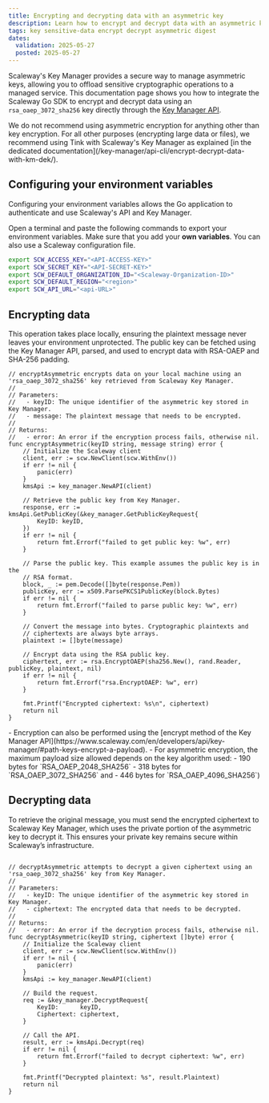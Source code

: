 ```yaml
---
title: Encrypting and decrypting data with an asymmetric key
description: Learn how to encrypt and decrypt data with an asymmetric key using Key Manager and the Scaleway Go SDK.
tags: key sensitive-data encrypt decrypt asymmetric digest
dates:
  validation: 2025-05-27
  posted: 2025-05-27
---
```


Scaleway's Key Manager provides a secure way to manage asymmetric keys, allowing you to offload sensitive cryptographic operations to a managed service. This documentation page shows you how to integrate the Scaleway Go SDK to encrypt and decrypt data using an `rsa_oaep_3072_sha256` key directly through the [Key Manager API](https://www.scaleway.com/en/developers/api/key-manager/).


<Message type="important">
    We do not recommend using asymmetric encryption for anything other than key encryption.
    For all other purposes (encrypting large data or files), we recommend using Tink with Scaleway's Key Manager as explained [in the dedicated documentation](/key-manager/api-cli/encrypt-decrypt-data-with-km-dek/).
</Message>

## Configuring your environment variables

Configuring your environment variables allows the Go application to authenticate and use Scaleway's API and Key Manager.

Open a terminal and paste the following commands to export your environment variables. Make sure that you add your **own variables**. You can also use a Scaleway configuration file.

  ```bash
  export SCW_ACCESS_KEY="<API-ACCESS-KEY>"
  export SCW_SECRET_KEY="<API-SECRET-KEY>"
  export SCW_DEFAULT_ORGANIZATION_ID="<Scaleway-Organization-ID>"
  export SCW_DEFAULT_REGION="<region>"
  export SCW_API_URL="<api-URL>"
  ```

## Encrypting data

This operation takes place locally, ensuring the plaintext message never leaves your environment unprotected. The public key can be fetched using the Key Manager API, parsed, and used to encrypt data with RSA-OAEP and SHA-256 padding.

```golang
// encryptAsymmetric encrypts data on your local machine using an 'rsa_oaep_3072_sha256' key retrieved from Scaleway Key Manager.
//
// Parameters:
//   - keyID: The unique identifier of the asymmetric key stored in Key Manager.
//   - message: The plaintext message that needs to be encrypted.
//
// Returns:
//   - error: An error if the encryption process fails, otherwise nil.
func encryptAsymmetric(keyID string, message string) error {
	// Initialize the Scaleway client
	client, err := scw.NewClient(scw.WithEnv())
	if err != nil {
		panic(err)
	}
	kmsApi := key_manager.NewAPI(client)

	// Retrieve the public key from Key Manager.
	response, err := kmsApi.GetPublicKey(&key_manager.GetPublicKeyRequest{
		KeyID: keyID,
	})
	if err != nil {
		return fmt.Errorf("failed to get public key: %w", err)
	}

	// Parse the public key. This example assumes the public key is in the
	// RSA format.
	block, _ := pem.Decode([]byte(response.Pem))
	publicKey, err := x509.ParsePKCS1PublicKey(block.Bytes)
	if err != nil {
		return fmt.Errorf("failed to parse public key: %w", err)
	}

	// Convert the message into bytes. Cryptographic plaintexts and
	// ciphertexts are always byte arrays.
	plaintext := []byte(message)

	// Encrypt data using the RSA public key.
	ciphertext, err := rsa.EncryptOAEP(sha256.New(), rand.Reader, publicKey, plaintext, nil)
	if err != nil {
		return fmt.Errorf("rsa.EncryptOAEP: %w", err)
	}

	fmt.Printf("Encrypted ciphertext: %s\n", ciphertext)
	return nil
}
```

<Message type="note">
    - Encryption can also be performed using the [encrypt method of the Key Manager API](https://www.scaleway.com/en/developers/api/key-manager/#path-keys-encrypt-a-payload).
    - For asymmetric encryption, the maximum payload size allowed depends on the key algorithm used:
	- 190 bytes for `RSA_OAEP_2048_SHA256`
	- 318 bytes for `RSA_OAEP_3072_SHA256` and 
	- 446 bytes for `RSA_OAEP_4096_SHA256`)
</Message>

## Decrypting data

To retrieve the original message, you must send the encrypted ciphertext to Scaleway Key Manager, which uses the private portion of the asymmetric key to decrypt it. This ensures your private key remains secure within
Scaleway’s infrastructure.

```golang

// decryptAsymmetric attempts to decrypt a given ciphertext using an 'rsa_oaep_3072_sha256' key from Key Manager.
//
// Parameters:
//   - keyID: The unique identifier of the asymmetric key stored in Key Manager.
//   - ciphertext: The encrypted data that needs to be decrypted.
//
// Returns:
//   - error: An error if the decryption process fails, otherwise nil.
func decryptAsymmetric(keyID string, ciphertext []byte) error {
	// Initialize the Scaleway client
	client, err := scw.NewClient(scw.WithEnv())
	if err != nil {
		panic(err)
	}
	kmsApi := key_manager.NewAPI(client)

	// Build the request.
	req := &key_manager.DecryptRequest{
		KeyID:      keyID,
		Ciphertext: ciphertext,
	}

	// Call the API.
	result, err := kmsApi.Decrypt(req)
	if err != nil {
		return fmt.Errorf("failed to decrypt ciphertext: %w", err)
	}

	fmt.Printf("Decrypted plaintext: %s", result.Plaintext)
	return nil
}
```

